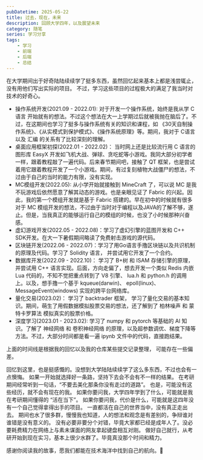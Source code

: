 ```yaml
---
pubDatetime: 2025-05-22
title: 过去，现在，未来
description: 回顾大学四年，以及展望未来
category: 随笔
series: 学习分享
tags:
    - 学习
    - 前端
    - 后端
    - 总结
---
```


在大学期间出于好奇陆陆续续学了挺多东西，虽然回忆起来基本上都是浅尝辄止，没有用他们写出实际的项目。
不过，学习这些项目的过程极大的满足了我当时对技术的好奇心。

- 操作系统开发(2021.09 - 2022.01): 对于开发一个操作系统，始终是我从学 C语言 开始就有的想法。不过这个想法在大一上学期过后就被我抛在脑后了。不过，在这期间也学习了挺多与操作系统有关的知识和课程，如 《30天自制操作系统》、《从实模式到保护模式》、《操作系统原理》等。期间，我对于 C语言 以及 汇编 的关系有了比较深刻的理解。
- 桌面应用框架初探(2022.01 - 2022.02)： 当时网上还是比较流行用 C 语言的图形库 EasyX 开发如飞机大战、弹球、贪吃蛇等小游戏。我同大部分初学者一样，跟着教程敲了一遍代码。后来春节期间吧，接触了 QT 框架，也是尝试着用它跟着教程开发了一个小游戏。期间，有过复刻植物大战僵尸的想法，不过由于自己的当时的能力有限，没有实现。
- MC模组开发(2022.05): 从小学开始就接触到 MineCraft 了，可以说 MC 是我不玩游戏后依然愿意了解其动态的游戏。也是亲眼见证了 Fabric 的兴起。因此，我的第一个模组开发就是基于 Fabric 搭建的。早在初中的时候就有很多对于 MC 模组开发的想法，不过由于当时对于编程以及JAVA的了解不够，遂止。但是，当我真正的能够运行自己的模组的时候，也没了小时候那种兴奋感。
- 虚幻游戏开发(2022.05 - 2022.08)：学习了虚幻引擎的蓝图开发和 C++ SDK开发。在大一下暑假期间略读了免费射击游戏的源代码。
- 区块链开发(2022.06 - 2022.07)：学习了用Go语言手撸区块链以及共识机制的原理及代码。学习了 Solidity 语言， 并尝试用它开发了一个合约。
- 数据库开发(2022.09 - 2022.10)： 学习了 B+树 和 ISAM 存储引擎的原理， 并尝试用 C++ 语言实现。后面，方向走偏了，想去开发一个类似 Redis 内嵌 Lua 代码的，不知不觉把重点转到了 V8 引擎、 lua.h 和 python.h 的调用上。以及，想手撸一个基于 kqueue(darwin)、 epoll(linux)、 MessageEvent(windows) 实现的跨平台网络库。
- 量化交易(2023.02)： 学习了 backtrader 框架， 学习了量化交易的基本知识。期间，萌生了用假数据模拟股票交易的想法，还了解到了 柏林噪声 和 蒙特卡罗算法 模拟真实的股票价格。
- 深度学习(2023.01 - 2023.02): 学习了 numpy 和 pytorch 等基础的 AI 知识。了解了 神经网络 和 卷积神经网络 的原理，以及超参数调优、梯度下降等方法。不过，大部分时间都是看一遍 ipynb 文件中的代码，直接跑结果。

上面的时间线是根据我的回忆以及我的仓库某些提交记录整理， 可能存在一些偏差。

回忆到这里，也是挺感慨的。没想到大学陆陆续续学了这么多东西，不过也会有一点懊悔。
如果一开始就选择好一条路，坚持下去会不会有不一样的结果。
在考研期间经常听到一句话，“不要去美化那条你没有走过的道路”。
也是，可能没有这些经历，就不会有现在的我。
如果你要问我，大学四年学到了什么，可能就是我在考研期间懂得的 “活在当下”。
如果你要问我，代价是什么，可能就是这四年没有一个自己觉得拿得出手的项目。
一直都活在自己的世界当中，没有真正走出去。
期间也水了很多群，慢慢我也知道，人的想法和观念是有差别的，争辩谁对谁错是没有意义的。
没有必要非要分个对错，毕竟大家都已经是成年人了。没必要耗费精力在网络上与素未谋面的网友拿起键盘相互对刚。
做好自己就行，从考研开始到现在实习，基本上很少水群了。毕竟真没那个时间和精力。

感谢你阅读我的故事，愿我们都能在技术海洋中找到自己的航向。🚢